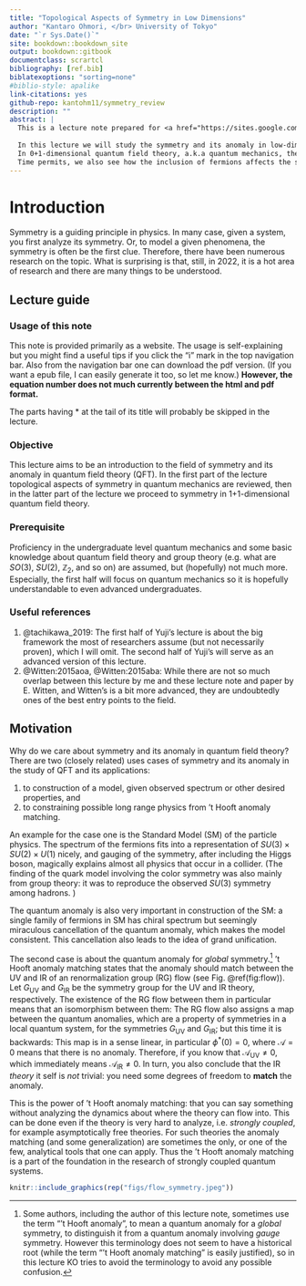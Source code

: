 ```yaml
--- 
title: "Topological Aspects of Symmetry in Low Dimensions"
author: "Kantaro Ohmori, </br> University of Tokyo"
date: "`r Sys.Date()`"
site: bookdown::bookdown_site
output: bookdown::gitbook
documentclass: scrartcl
bibliography: [ref.bib]
biblatexoptions: "sorting=none"
#biblio-style: apalike
link-citations: yes
github-repo: kantohm11/symmetry_review
description: ""
abstract: |
  This is a lecture note prepared for <a href="https://sites.google.com/view/apctpwinterschool/program">"26th APCTP Winter School on Fundamental Physics"</a>, Feb. 14-18, 2022.
  
  In this lecture we will study the symmetry and its anomaly in low-dimensional, i.e. 0+1d and 1+1d, quantum field theories.
  In 0+1-dimensional quantum field theory, a.k.a quantum mechanics, the Wigner’s theorem tells that a global symmetry forms a group and acts on the Hilbert (state) space as a projective representation. We will see example with non-trivial projective phases and how it can be related to symmetry protected topological phases in 1+1-dimensions. We then see how the story are generalized/changed in 1+1-dimensional (relativistic) quantum field theory, where the locality of the theory plays an important role.
  Time permits, we also see how the inclusion of fermions affects the story.
---
```



# Introduction
Symmetry is a guiding principle in physics. In many case, given a system, you first analyze its symmetry. Or, to model a given phenomena, the symmetry is often be the first clue.
Therefore, there have been numerous research on the topic. What is surprising is that, still, in 2022, it is a hot area of research and there are many things to be understood.

## Lecture guide 

### Usage of this note
This note is provided primarily as a website.
The usage is self-explaining but you might find a useful tips if you click the "i" mark in the top navigation bar. Also from the navigation bar one can download the pdf version. (If you want a epub file, I can easily generate it too, so let me know.) **However, the equation number does not much currently between the html and pdf format.**

The parts having \* at the tail of its title will probably be skipped in the lecture.

### Objective
This lecture aims to be an introduction to the field of symmetry and its anomaly in quantum field theory (QFT). In the first part of the lecture topological aspects of symmetry in quantum mechanics are reviewed, then in the latter part of the lecture we proceed to symmetry in 1+1-dimensional quantum field theory.

### Prerequisite
Proficiency in the undergraduate level quantum mechanics and some basic knowledge about quantum field theory and group theory (e.g. what are $SO(3)$, $SU(2)$, $\mathbb{Z}_2$, and so on) are assumed, but (hopefully) not much more. Especially, the first half will focus on quantum mechanics so it is hopefully understandable to even advanced undergraduates.

### Useful references{#othernotes}
1. @tachikawa_2019:
  The first half of Yuji’s lecture is about the big framework the most of researchers assume (but not necessarily proven), which I will omit.
  The second half of Yuji's will serve as an advanced version of this lecture.
2. @Witten:2015aoa, @Witten:2015aba:
  While there are not so much overlap between this lecture by me and these lecture note and paper by E. Witten, and Witten's is a bit more advanced, they are undoubtedly ones of the best entry points to the field.

## Motivation
Why do we care about symmetry and its anomaly in quantum field theory?
There are two (closely related) uses cases of symmetry and its anomaly in the study of QFT and its applications:

1. to construction of a model, given observed spectrum or other desired properties, and
2. to constraining possible long range physics from 't Hooft anomaly matching.

An example for the case one is the Standard Model (SM) of the particle physics.
The spectrum of the fermions fits into a representation of $SU(3)\times SU(2) \times U(1)$ nicely, and gauging of the symmetry, after including the Higgs boson, magically explains almost all physics that occur in a collider. (The finding of the quark model involving the color symmetry was also mainly from group theory: it was to reproduce the observed $SU(3)$ symmetry among hadrons. )

The quantum anomaly is also very important in construction of the SM: a single family of fermions in SM has chiral spectrum but seemingly miraculous cancellation of the quantum anomaly, which makes the model consistent. This cancellation also leads to the idea of grand unification.

The second case is about the quantum anomaly for *global* symmetry.[^anomaly]
't Hooft anomaly matching states that the anomaly should match between the UV and IR of an renormalization group (RG) flow (see Fig. \@ref(fig:flow)).
Let $G_\text{UV}$ and $G_\text{IR}$ be the symmetry group for the UV and IR theory, respectively.
The existence of the RG flow between them in particular means that an isomorphism between them:
\begin{equation}
  (\#eq:Ghom)
  \phi: G_\text{UV} \to G_\text{IR}.
\end{equation}
The RG flow also assigns a map between the quantum anomalies, which are a property of symmetries in a local quantum system, for the symmetries $G_\text{UV}$ and $G_\text{IR}$;
but this time it is backwards:
\begin{equation}
  (\#eq:pullback)
  \phi^*: \mathcal{A}_\text{IR} \to \mathcal{A}_\text{UV}.
\end{equation}
This map is in a sense linear, in particular $\phi^* (0) = 0$, where $\mathcal{A}=0$ means that there is no anomaly.
Therefore, if you know that $\mathcal{A}_\text{UV}\neq 0$, which immediately means $\mathcal{A}_\text{IR}\neq 0$.
In turn, you also conclude that the IR *theory* it self is *not* trivial: you need some degrees of freedom to **match** the anomaly.

This is the power of 't Hooft anomaly matching: that you can say something without analyzing the dynamics about where the theory can flow into. 
This can be done even if the theory is very hard to analyze, i.e. *strongly coupled*, for example asymptotically free theories.
For such theories the anomaly matching (and some generalization) are sometimes the only, or one of the few, analytical tools that one can apply. 
Thus the 't Hooft anomaly matching is a part of the foundation in the research of strongly coupled quantum systems.


[^anomaly]: Some authors, including the author of this lecture note, sometimes use the term "'t Hooft anomaly", to mean a quantum anomaly for a *global* symmetry, to distinguish it from a quantum anomaly involving *gauge* symmetry. However this terminology does not seem to have a historical root (while the term "'t Hooft anomaly matching" is easily justified), so in this lecture KO tries to avoid the terminology to avoid any possible confusion.

```r
knitr::include_graphics(rep("figs/flow_symmetry.jpeg"))
```




